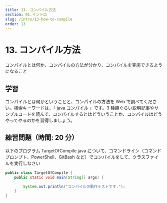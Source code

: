 ```yaml
---
title: 13. コンパイル方法
section: 01.イントロ
slug: /intro/13-how-to-compile
order: 13
---
```


# 13. コンパイル方法

<p class="goal">
  コンパイルとは何か、コンパイルの方法が分かり、コンパイルを実施できるようになること
</p>

## 学習

コンパイルとは何かということと、コンパイルの方法を Web で調べてください。検索キーワードは、「 [java コンパイル](https://www.google.com/search?q=java+コンパイル) 」です。3 種類ぐらい説明記事やサンプルコードを読んで、コンパイルするとはどういうことか、コンパイルはどうやってやるのかを習得しましょう。

## 練習問題（時間: 20 分）

以下のプログラム TargetOfCompile.java について、コマンドライン（コマンドプロンプト、PowerShell、GitBash など）でコンパイルをして、クラスファイルを実行しなさい

```java title=src/TargetOfCompile.java
public class TargetOfCompile {
    public static void main(String[] args) {

        System.out.println("コンパイルの動作テストです.");
    }
}
```
